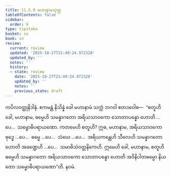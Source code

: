 ```yaml
---
title: 11.5.9 မဟာနာမသုတ္တ
tableOfContents: false
sidebar:
  order: 9
type: tipitaka
basket: su
book: sn
review:
  current: review
  updated: '2025-10-27T21:49:24.972328'
  updated_by: ''
  notes: ''
  history:
  - state: review
    date: '2025-10-27T21:49:24.972328'
    updated_by: ''
    notes: ''
    previous_state: draft
---
```



<ReviewStatus review={frontmatter.review} showDetails={true} />

<HypothesisAnnotation frontmatter={frontmatter} />

<DynamicBreadcrumb />

<Division number="1045" book="sn" e="ch" v="18" p="434">

<Paragraph number="2083" book="sn">
ကပိလဝတ္ထုနိဒါနံ. ဧကမန္တံ နိသိန္နံ ခေါ မဟာနာမံ သက္ကံ ဘဂဝါ ဧတဒဝေါစ—  “စတူဟိ ခေါ, မဟာနာမ, ဓမ္မေဟိ သမန္နာဂတော အရိယသာဝကော သောတာပန္နော ဟောတိ …ပေ…  သမ္ဗောဓိပရာယဏော.
</Paragraph>

<Paragraph number="2084" book="sn">
ကတမေဟိ စတူဟိ? ဣဓ, မဟာနာမ, အရိယသာဝကော ဗုဒ္ဓေ …ပေ…  ဓမ္မေ …ပေ…  သံဃေ …ပေ…  အရိယကန္တေဟိ သီလေဟိ သမန္နာဂတော ဟောတိ အခဏ္ဍေဟိ …ပေ…  သမာဓိသံဝတ္တနိကေဟိ. ဣမေဟိ ခေါ, မဟာနာမ, စတူဟိ ဓမ္မေဟိ သမန္နာဂတော အရိယသာဝကော သောတာပန္နော ဟောတိ အဝိနိပါတဓမ္မော နိယတော သမ္ဗောဓိပရာယဏော”တိ.

</Paragraph>
</Division>

<Paragraph number="2085" type="center" book="sn">
နဝမံ.
</Paragraph>